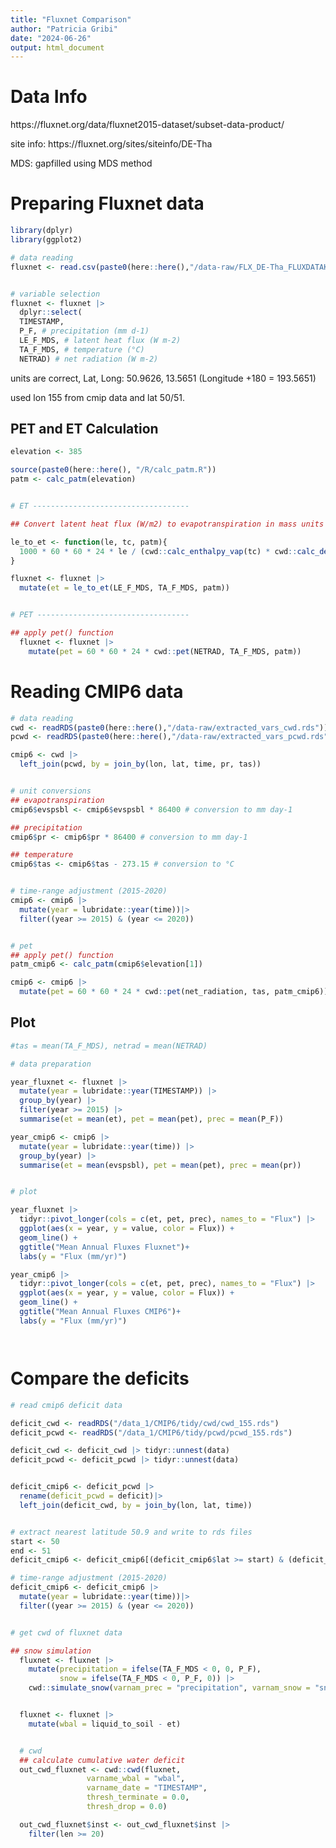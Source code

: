 ```yaml
---
title: "Fluxnet Comparison"
author: "Patricia Gribi"
date: "2024-06-26"
output: html_document
---
```


# Data Info

https://fluxnet.org/data/fluxnet2015-dataset/subset-data-product/

site info: https://fluxnet.org/sites/siteinfo/DE-Tha 

MDS: gapfilled using MDS method


# Preparing Fluxnet data

```r

library(dplyr)
library(ggplot2)

# data reading
fluxnet <- read.csv(paste0(here::here(),"/data-raw/FLX_DE-Tha_FLUXDATAKIT_FULLSET_DD_1996_2020_2-3.csv"), header=TRUE)


# variable selection
fluxnet <- fluxnet |>
  dplyr::select(
  TIMESTAMP,
  P_F, # precipitation (mm d-1)
  LE_F_MDS, # latent heat flux (W m-2)
  TA_F_MDS, # temperature (°C)
  NETRAD) # net radiation (W m-2)

```

units are correct, Lat, Long:	50.9626, 13.5651 (Longitude +180 = 193.5651)

used lon 155 from cmip data and lat 50/51.


## PET and ET Calculation


```r

elevation <- 385

source(paste0(here::here(), "/R/calc_patm.R"))
patm <- calc_patm(elevation)


# ET -----------------------------------

## Convert latent heat flux (W/m2) to evapotranspiration in mass units (mm/d).

le_to_et <- function(le, tc, patm){
  1000 * 60 * 60 * 24 * le / (cwd::calc_enthalpy_vap(tc) * cwd::calc_density_h2o(tc, patm)) # warum * 1000?
}

fluxnet <- fluxnet |>
  mutate(et = le_to_et(LE_F_MDS, TA_F_MDS, patm))


# PET ----------------------------------

## apply pet() function
  fluxnet <- fluxnet |>
    mutate(pet = 60 * 60 * 24 * cwd::pet(NETRAD, TA_F_MDS, patm))

```


# Reading CMIP6 data

```r

# data reading
cwd <- readRDS(paste0(here::here(),"/data-raw/extracted_vars_cwd.rds"))
pcwd <- readRDS(paste0(here::here(),"/data-raw/extracted_vars_pcwd.rds"))

cmip6 <- cwd |>
  left_join(pcwd, by = join_by(lon, lat, time, pr, tas))


# unit conversions
## evapotranspiration
cmip6$evspsbl <- cmip6$evspsbl * 86400 # conversion to mm day-1

## precipitation
cmip6$pr <- cmip6$pr * 86400 # conversion to mm day-1

## temperature
cmip6$tas <- cmip6$tas - 273.15 # conversion to °C


# time-range adjustment (2015-2020)
cmip6 <- cmip6 |>
  mutate(year = lubridate::year(time))|>
  filter((year >= 2015) & (year <= 2020))


# pet
## apply pet() function
patm_cmip6 <- calc_patm(cmip6$elevation[1])

cmip6 <- cmip6 |>
  mutate(pet = 60 * 60 * 24 * cwd::pet(net_radiation, tas, patm_cmip6))


```


## Plot 


```r
#tas = mean(TA_F_MDS), netrad = mean(NETRAD)

# data preparation

year_fluxnet <- fluxnet |>
  mutate(year = lubridate::year(TIMESTAMP)) |>
  group_by(year) |>
  filter(year >= 2015) |> 
  summarise(et = mean(et), pet = mean(pet), prec = mean(P_F))

year_cmip6 <- cmip6 |>
  mutate(year = lubridate::year(time)) |>
  group_by(year) |>
  summarise(et = mean(evspsbl), pet = mean(pet), prec = mean(pr))


# plot

year_fluxnet |>
  tidyr::pivot_longer(cols = c(et, pet, prec), names_to = "Flux") |> 
  ggplot(aes(x = year, y = value, color = Flux)) +
  geom_line() +
  ggtitle("Mean Annual Fluxes Fluxnet")+
  labs(y = "Flux (mm/yr)")

year_cmip6 |>
  tidyr::pivot_longer(cols = c(et, pet, prec), names_to = "Flux") |> 
  ggplot(aes(x = year, y = value, color = Flux)) +
  geom_line() +
  ggtitle("Mean Annual Fluxes CMIP6")+
  labs(y = "Flux (mm/yr)")




```



# Compare the deficits

```r

# read cmip6 deficit data

deficit_cwd <- readRDS("/data_1/CMIP6/tidy/cwd/cwd_155.rds")
deficit_pcwd <- readRDS("/data_1/CMIP6/tidy/pcwd/pcwd_155.rds")

deficit_cwd <- deficit_cwd |> tidyr::unnest(data)
deficit_pcwd <- deficit_pcwd |> tidyr::unnest(data)


deficit_cmip6 <- deficit_pcwd |>
  rename(deficit_pcwd = deficit)|>
  left_join(deficit_cwd, by = join_by(lon, lat, time))


# extract nearest latitude 50.9 and write to rds files
start <- 50
end <- 51
deficit_cmip6 <- deficit_cmip6[(deficit_cmip6$lat >= start) & (deficit_cmip6$lat <= end), ]

# time-range adjustment (2015-2020)
deficit_cmip6 <- deficit_cmip6 |>
  mutate(year = lubridate::year(time))|>
  filter((year >= 2015) & (year <= 2020))


# get cwd of fluxnet data

## snow simulation
  fluxnet <- fluxnet |>
    mutate(precipitation = ifelse(TA_F_MDS < 0, 0, P_F),
           snow = ifelse(TA_F_MDS < 0, P_F, 0)) |>
    cwd::simulate_snow(varnam_prec = "precipitation", varnam_snow = "snow", varnam_temp = "TA_F_MDS")


  fluxnet <- fluxnet |>
    mutate(wbal = liquid_to_soil - et)


  # cwd
  ## calculate cumulative water deficit
  out_cwd_fluxnet <- cwd::cwd(fluxnet,
                 varname_wbal = "wbal",
                 varname_date = "TIMESTAMP",
                 thresh_terminate = 0.0,
                 thresh_drop = 0.0)

  out_cwd_fluxnet$inst <- out_cwd_fluxnet$inst |>
    filter(len >= 20)


```

